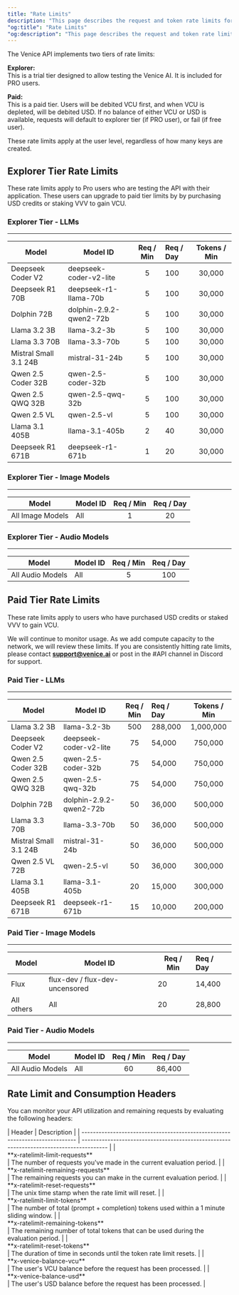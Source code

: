 ```yaml
---
title: "Rate Limits"
description: "This page describes the request and token rate limits for the Venice API."
"og:title": "Rate Limits"
"og:description": "This page describes the request and token rate limits for the Venice API."
---
```


The Venice API implements two tiers of rate limits:

**Explorer:** <br />
This is a trial tier designed to allow testing the Venice AI. It is included for PRO users.

**Paid:** <br />
This is a paid tier. Users will be debited VCU first, and when VCU is depleted, will be debited USD. If no balance of either VCU or USD is available, requests will default to explorer tier (if PRO user), or fail (if free user).

These rate limits apply at the user level, regardless of how many keys are created.

## Explorer Tier Rate Limits

These rate limits apply to Pro users who are testing the API with their application. These users can upgrade to paid tier limits by by purchasing USD credits or staking VVV to gain VCU.

### Explorer Tier - LLMs
------------------------------------------------------------------------------------------
| Model                 | Model ID                | Req / Min | Req / Day | Tokens / Min |
| ------------------    | ----------------------- | :-------: | :-------- | :----------: |
| Deepseek Coder V2     | deepseek-coder-v2-lite  | 5         | 100       | 30,000       |
| Deepseek R1 70B       | deepseek-r1-llama-70b   | 5         | 100       | 30,000       |
| Dolphin 72B           | dolphin-2.9.2-qwen2-72b | 5         | 100       | 30,000       |
| Llama 3.2 3B          | llama-3.2-3b            | 5         | 100       | 30,000       |
| Llama 3.3 70B         | llama-3.3-70b           | 5         | 100       | 30,000       |
| Mistral Small 3.1 24B | mistral-31-24b          | 5         | 100       | 30,000       |
| Qwen 2.5 Coder 32B    | qwen-2.5-coder-32b      | 5         | 100       | 30,000       |
| Qwen 2.5 QWQ 32B      | qwen-2.5-qwq-32b        | 5         | 100       | 30,000       |
| Qwen 2.5 VL           | qwen-2.5-vl             | 5         | 100       | 30,000       |
| Llama 3.1 405B        | llama-3.1-405b          | 2         | 40        | 30,000       |
| Deepseek R1 671B      | deepseek-r1-671b        | 1         | 20        | 30,000       |


### Explorer Tier - Image Models
--------------------------------------------------------------------------------
| Model              | Model ID                        | Req / Min | Req / Day |
| ------------------ | ------------------------------- | :-------: | :-------: |
| All Image Models   | All                             | 1         | 20        | 

### Explorer Tier - Audio Models
--------------------------------------------------------------------------------
| Model              | Model ID                        | Req / Min | Req / Day |
| ------------------ | ------------------------------- | :-------: | :-------: |
| All Audio Models   | All                             | 5         | 100       | 



## Paid Tier Rate Limits

These rate limits apply to users who have purchased USD credits or staked VVV to gain VCU.

<Note>We will continue to monitor usage. As we add compute capacity to the network, we will review these limits. If you are consistently hitting rate limits, please contact [**support@venice.ai**](mailto:support@venice.ai) or post in the #API channel in Discord for support.</Note>

### Paid Tier - LLMs
------------------------------------------------------------------------------------------
| Model                 | Model ID                | Req / Min | Req / Day | Tokens / Min |
| ------------------    | ----------------------- | :-------: | :-------- | :----------: |
| Llama 3.2 3B          | llama-3.2-3b            | 500       | 288,000   | 1,000,000    |
| Deepseek Coder V2     | deepseek-coder-v2-lite  | 75        | 54,000    | 750,000      |
| Qwen 2.5 Coder 32B    | qwen-2.5-coder-32b      | 75        | 54,000    | 750,000      |
| Qwen 2.5 QWQ 32B      | qwen-2.5-qwq-32b        | 75        | 54,000    | 750,000      |
| Dolphin 72B           | dolphin-2.9.2-qwen2-72b | 50        | 36,000    | 500,000      |
| Llama 3.3 70B         | llama-3.3-70b           | 50        | 36,000    | 500,000      |
| Mistral Small 3.1 24B | mistral-31-24b          | 50        | 36,000    | 500,000      |
| Qwen 2.5 VL 72B       | qwen-2.5-vl             | 50        | 36,000    | 300,000      |
| Llama 3.1 405B        | llama-3.1-405b          | 20        | 15,000    | 300,000      |
| Deepseek R1 671B      | deepseek-r1-671b        | 15        | 10,000    | 200,000      |

### Paid Tier - Image Models
--------------------------------------------------------------------------------
| Model              | Model ID                        | Req / Min | Req / Day |
| ------------------ | ------------------------------- | --------- | :-------- |
| Flux               | flux-dev / flux-dev-uncensored  | 20        | 14,400    |
| All others         | All                             | 20        | 28,800    |


### Paid Tier - Audio Models
--------------------------------------------------------------------------------
| Model              | Model ID                        | Req / Min | Req / Day |
| ------------------ | ------------------------------- | :-------: | :-------: |
| All Audio Models   | All                             | 60        | 86,400    | 


## Rate Limit and Consumption Headers

You can monitor your API utilization and remaining requests by evaluating the following headers:

<div style={{ overflowX: 'auto' }}>
  | Header                                                                       | Description                                                                             |
  | ---------------------------------------------------------------------------- | --------------------------------------------------------------------------------------- |
  | <div style={{whiteSpace: 'nowrap'}}>**x-ratelimit-limit-requests**</div>     | The number of requests you've made in the current evaluation period.                    |
  | <div style={{whiteSpace: 'nowrap'}}>**x-ratelimit-remaining-requests**</div> | The remaining requests you can make in the current evaluation period.                   |
  | <div style={{whiteSpace: 'nowrap'}}>**x-ratelimit-reset-requests**</div>     | The unix time stamp when the rate limit will reset.                                     |
  | <div style={{whiteSpace: 'nowrap'}}>**x-ratelimit-limit-tokens**</div>       | The number of total (prompt + completion) tokens used within a 1 minute sliding window. |
  | <div style={{whiteSpace: 'nowrap'}}>**x-ratelimit-remaining-tokens**</div>   | The remaining number of total tokens that can be used during the evaluation period.     |
  | <div style={{whiteSpace: 'nowrap'}}>**x-ratelimit-reset-tokens**</div>       | The duration of time in seconds until the token rate limit resets.                      |
  | <div style={{whiteSpace: 'nowrap'}}>**x-venice-balance-vcu**</div>           | The user's VCU balance before the request has been processed.                           |
  | <div style={{whiteSpace: 'nowrap'}}>**x-venice-balance-usd**</div>           | The user's USD balance before the request has been processed.                           |
</div>